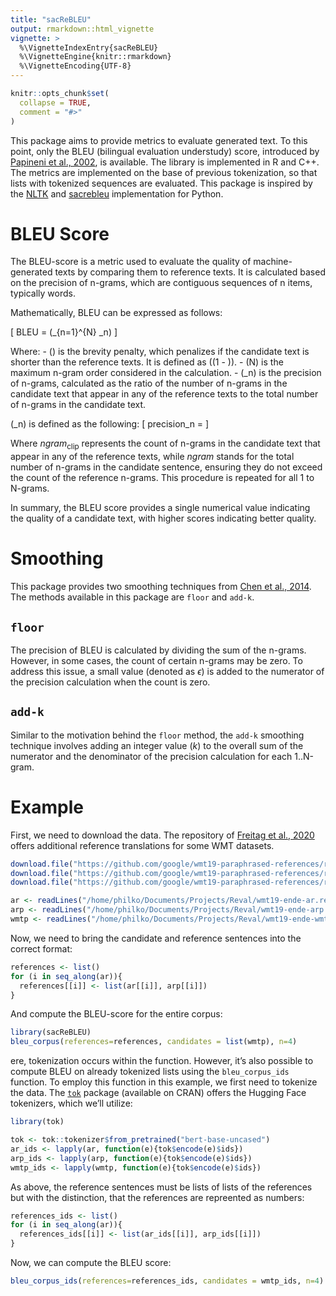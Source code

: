 ```yaml
---
title: "sacReBLEU"
output: rmarkdown::html_vignette
vignette: >
  %\VignetteIndexEntry{sacReBLEU}
  %\VignetteEngine{knitr::rmarkdown}
  %\VignetteEncoding{UTF-8}
---
```


```r
knitr::opts_chunk$set(
  collapse = TRUE,
  comment = "#>"
)
```

This package aims to provide metrics to evaluate generated text. To this point, only the BLEU (bilingual evaluation understudy) score, introduced by [Papineni et al., 2002](https://aclanthology.org/P02-1040/),
is available. The library is implemented in R and C++. The metrics are implemented on the base of previous tokenization, so that lists with tokenized sequences are evaluated.
This package is inspired by the [NLTK](https://www.nltk.org/) and [sacrebleu](https://github.com/mjpost/sacrebleu) implementation for Python.

# BLEU Score
The BLEU-score is a metric used to evaluate the quality of machine-generated texts by comparing them to
reference texts. It is calculated based on the precision of n-grams, which are contiguous sequences of n items, typically words.

Mathematically, BLEU can be expressed as follows:

\[
BLEU = \text{{BP}} \times \exp\left(\sum_{n=1}^{N} \frac{1}{N} \log \text{{precision}}_n\right)
\]

Where:
 - \(\text{{BP}}\) is the brevity penalty, which penalizes if the candidate text is shorter than the reference texts.
   It is defined as \(\exp(1 - \frac{{\text{{reference length}}}}{{\text{{output length}}}})\).
 - \(N\) is the maximum n-gram order considered in the calculation.
 - \(\text{{precision}}_n\) is the precision of n-grams, calculated as the ratio of the number of
   n-grams in the candidate text that appear in any of the reference texts to the total number of n-grams in the candidate text.

\(\text{{precision}}_n\) is defined as the following:
\[
precision_n = \frac{\sum_{c \in \text{Cand}} ngram_{\text{clip}}(c)}{\sum_{r \in \text{Ref}_{\text{Cand}}} ngram(r)}
\]

Where $ngram_{\text{clip}}$ represents the count of n-grams in the candidate text that appear in any of the reference texts, while $ngram$ stands
for the total number of n-grams in the candidate sentence, ensuring they do not exceed the count of the reference n-grams. This procedure is
repeated for all 1 to N-grams.


In summary, the BLEU score provides a single numerical value indicating the quality of a candidate text, with higher scores indicating better quality.


# Smoothing
This package provides two smoothing techniques from [Chen et al., 2014](https://aclanthology.org/W14-3346/). The methods available in this
package are `floor` and `add-k`.

## `floor`
The precision of BLEU is calculated by dividing the sum of the n-grams. However, in some cases, the count of certain n-grams may be zero. To address
this issue, a small value (denoted as $\epsilon$) is added to the numerator of the precision calculation when the count is zero.

## `add-k`
Similar to the motivation behind the `floor` method, the `add-k` smoothing technique involves adding an integer value ($k$) to the overall sum of
the numerator and the denominator of the precision calculation for each 1..N-gram.

# Example

First, we need to download the data. The repository of [Freitag et al., 2020](https://github.com/google/wmt19-paraphrased-references) offers additional reference translations
for some WMT datasets.
```R
download.file("https://github.com/google/wmt19-paraphrased-references/raw/master/wmt19/ende/wmt19-ende-ar.ref", "wmt19-ende-ar.ref", method="wget")
download.file("https://github.com/google/wmt19-paraphrased-references/raw/master/wmt19/ende/wmt19-ende-arp.ref", "wmt19-ende-arp.ref", method="wget")
download.file("https://github.com/google/wmt19-paraphrased-references/raw/master/wmt19/ende/wmt19-ende-wmtp.ref", "wmt19-ende-wmtp.ref", method="wget")
```

```R
ar <- readLines("/home/philko/Documents/Projects/Reval/wmt19-ende-ar.ref")
arp <- readLines("/home/philko/Documents/Projects/Reval/wmt19-ende-arp.ref")
wmtp <- readLines("/home/philko/Documents/Projects/Reval/wmt19-ende-wmtp.ref")
```

Now, we need to bring the candidate and reference sentences into the correct format:
```r
references <- list()
for (i in seq_along(ar)){
  references[[i]] <- list(ar[[i]], arp[[i]])
}
```
And compute the BLEU-score for the entire corpus:
```r
library(sacReBLEU)
bleu_corpus(references=references, candidates = list(wmtp), n=4)
```

ere, tokenization occurs within the function. However, it's also possible to compute BLEU on already tokenized lists using the `bleu_corpus_ids`
function. To employ this function in this example, we first need to tokenize the data. The [`tok`](https://cran.r-project.org/web/packages/tok/index.html) package (available on CRAN) offers the
Hugging Face tokenizers, which we'll utilize:
```r
library(tok)

tok <- tok::tokenizer$from_pretrained("bert-base-uncased")
ar_ids <- lapply(ar, function(e){tok$encode(e)$ids})
arp_ids <- lapply(arp, function(e){tok$encode(e)$ids})
wmtp_ids <- lapply(wmtp, function(e){tok$encode(e)$ids})
```
As above, the reference sentences must be lists of lists of the references but with the distinction, that the references are repreented as numbers:
```r
references_ids <- list()
for (i in seq_along(ar)){
  references_ids[[i]] <- list(ar_ids[[i]], arp_ids[[i]])
}
```

Now, we can compute the BLEU score:
```r
bleu_corpus_ids(references=references_ids, candidates = wmtp_ids, n=4)
```